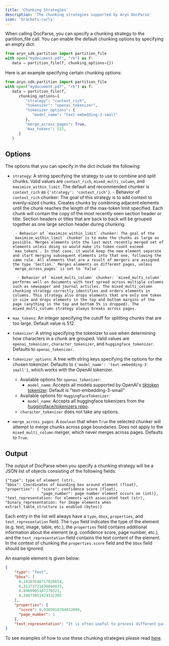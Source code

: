 ```yaml
---
title: 'Chunking Strategies'
description: 'The chunking strategies supported by Aryn DocParse'
icon: 'brackets-curly'
---
```




When calling DocParse, you can specify a chunking strategy to the partition_file call. You can enable the default chunking options by specifying an empty dict:

```python
from aryn_sdk.partition import partition_file
with open("mydocument.pdf", "rb") as f:
   data = partition_file(f, chunking_options={})
```

Here is an example specifying certain chunking options:

```python
from aryn_sdk.partition import partition_file
with open("mydocument.pdf", "rb") as f:
   data = partition_file(f, 
      chunking_options={
         "strategy": "context_rich",
         "tokenizer": "openai_tokenizer",
         "tokenizer_options": {
            "model_name": "text-embedding-3-small"
         },
         "merge_across_pages": True,
         "max_tokens": 512,
      }
   )
```

## Options 
The options that you can specify in the dict include the following: 

 - `strategy`: A string specifying the strategy to use to combine and split chunks. Valid values are `context_rich`, `mixed_multi_column`, and `maximize_within_limit`. The default and recommended chunker is `context_rich` as `{'strategy': 'context_rich'}`.
        - Behavior of `context_rich` chunker: The goal of this strategy is to add context to evenly-sized chunks. Creates chunks by combining adjacent elements until the chunk reaches the length of the max-token limit specified. Each chunk will contain the copy of the most recently seen section header or title. Section headers or titles that are back to back will be grouped together as one large section header during chunking. 

        - Behavior of `maximize_within_limit` chunker: The goal of the `maximize_within_limit` chunker is to make the chunks as large as possible. Merges elements into the last most recently merged set of elements unless doing so would make its token count exceed `max_tokens`. In that case, it would keep the new element separate and start merging subsequent elements into that one, following the same rule. All elements that are a result of mergers are assigned the type 'Section.' Merges elements on different pages, unless `merge_across_pages` is set to `False`.

         - Behavior of `mixed_multi_column` chunker: `mixed_multi_column` performs well on documents with text spread across multiple columns such as newspaper and journal articles. The mixed_multi_column chunking strategy correctly identifies and orders elements in columns. This strategy also drops elements that are only one token in size and drops elements in the top and bottom margins of the page (anything in the top and bottom 5% is dropped). The mixed_multi_column strategy always breaks across pages.
- `max_tokens`: An integer specifying the cutoff for splitting chunks that are too large. Default value is 512.
- `tokenizer`: A string specifying the tokenizer to use when determining how characters in a chunk are grouped. Valid values are `openai_tokenizer`, `character_tokenizer`, and `huggingface_tokenizer`. Defaults to `openai_tokenizer`.
- `tokenizer_options`: A tree with string keys specifying the options for the chosen tokenizer. Defaults to `{'model_name': 'text-embedding-3-small'}`, which works with the OpenAI tokenizer.
    - Available options for `openai_tokenizer`:
        - `model_name`: Accepts all models supported by OpenAI's [tiktoken tokenizer](https://github.com/openai/tiktoken). Default is "text-embedding-3-small"
    - Available options for `HuggingFaceTokenizer`:
        - `model_name`: Accepts all huggingface tokenizers from the [huggingface/tokenizers repo](https://github.com/huggingface/tokenizers).
    - `character_tokenizer` does not take any options.
- `merge_across_pages`: A `boolean` that when `True` the selected chunker will attempt to merge chunks across page boundaries. Does not apply to the `mixed_multi_column` merger, which never merges across pages. Defaults to `True`.


## Output 
The output of DocParse when you specify a chunking strategy will be a JSON list of objects consisting of the following fields:

```text
{"type": type of element (str),
"bbox": Coordinates of bounding box around element (float),
"properties": { "score": confidence score (float),
                "page_number": page number element occurs on (int)},
"text_representation: for elements with associated text (str),
"binary_representation: for Image elements when extract_table_structure is enabled (bytes)}
```

Each entry in the list will always have a `type`, `bbox`, `properties`, and `text_representation` field. The `type` field indicates the type of the element (e.g. text, image, table, etc.), the `properties` field contains additional information about the element (e.g. confidence score, page number, etc.), and the `text_representation` field contains the text content of the element. In the context of chunking the `properties.score` field and the `bbox` field should be ignored. 

An example element is given below:

```json
{
    "type": "Text",
    "bbox": [
      0.10383546717026654,
      0.31373721036044033,
      0.8960905187270221,
      0.39873851429332385
    ],
    "properties": {
      "score": 0.9369918704032898,
      "page_number": 1
    },
    "text_representation": "It is often useful to process different parts of a document separately. For example you\nmight want to process tables differently than text paragraphs, and typically small chunks\nof text are embedded separately for vector search. In Aryn DocParse, these\nchunks are called elements.\n"
}
```

To see examples of how to use these chunking strategies please read [here](./chunking_tutorial).